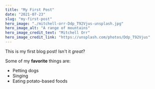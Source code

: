 ```yaml
---
title: "My First Post"
date: "2021-07-23"
slug: "my-first-post"
hero_image: "./mitchell-orr-Ddp_T92Vjus-unsplash.jpg"
hero_image_alt: "A range of mountains"
hero_image_credit_text: "Mitchell Orr"
hero_image_credit_link: "https://unsplash.com/photos/Ddp_T92Vjus"
---
```


This is my first blog post! Isn't it *great*?

Some of my **favorite** things are:

* Petting dogs
* Singing
* Eating potato-based foods
